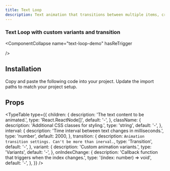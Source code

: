 ```yaml
---
title: Text Loop
description: Text animation that transitions between multiple items, creating an engaging looping effect.
---
```


### Text Loop with custom variants and transition

<ComponentCollapse
  name="text-loop-demo"
  hasReTrigger

/>

## Installation

<Steps>

<Step>Copy and paste the following code into your project.</Step>
<ComponentBase name="text-loop-base" />
<Step>Update the import paths to match your project setup.</Step>


</Steps>

## Props

<TypeTable
  type={{
    children: {
      description:
        'The text content to be animated.',
      type: 'React.ReactNode[]',
      default: '-',
    },
    className: {
      description:
        'Additional CSS classes for styling.',
      type: 'string',
      default: '-',
    },
    interval: {
      description:
        'Time interval between text changes in milliseconds.',
      type: 'number',
      default: 2000,
    },
        transition: {
      description:
        `Animation transition settings. Can't be more than inerval.`,
      type: 'Transition',
      default: '-',
    },
    variant: {
      description:
        'Custom animation variants.',
      type: 'Variants',
      default: '-',
    },
    onIndexChange: {
      description:
        'Callback function that triggers when the index changes.',
      type: '(index: number) => void',
      default: '-',
    },
  }}
/>

